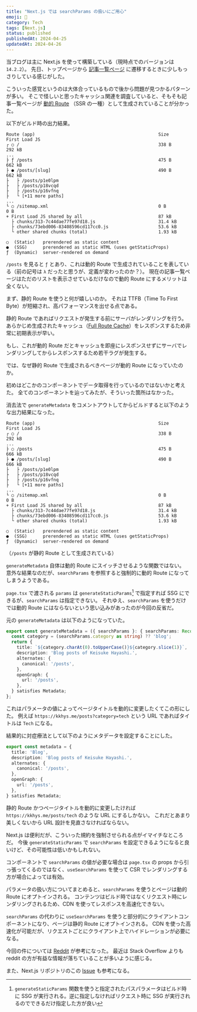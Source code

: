 ```yaml
---
title: "Next.js では searchParams の扱いにご用心"
emoji: 🔼
category: Tech
tags: [Next.js]
status: published
publishedAt: 2024-04-25
updatedAt: 2024-04-26
---
```


当ブログは主に Next.js を使って構築している（現時点でのバージョンは `14.2.2`）。
先日、トップページから [記事一覧ページ](/posts) に遷移するときに少しもっさりしている感じがした。

こういった感覚というのは大体合っているもので後から問題が見つかるパターンが多い。
そこで怪しいと思ったキャッシュ関連を調査していると、そもそも記事一覧ページが [動的 Route](https://nextjs.org/docs/app/building-your-application/routing/dynamic-routes) （SSR の一種）として生成されていることが分かった。

以下がビルド時の出力結果。

```text
Route (app)                                               Size     First Load JS
┌ ○ /                                                     338 B           292 kB
...
├ ƒ /posts                                                475 B           662 kB
├ ● /posts/[slug]                                         490 B           662 kB
├   ├ /posts/p1e0lpm
├   ├ /posts/p18vcqd
├   ├ /posts/p16vfnq
├   └ [+11 more paths]
...
└ ○ /sitemap.xml                                          0 B                0 B
+ First Load JS shared by all                             87 kB
  ├ chunks/313-7c44dae77fe97d18.js                        31.4 kB
  ├ chunks/73ebd006-83408596cd117cc0.js                   53.6 kB
  └ other shared chunks (total)                           1.93 kB

○  (Static)   prerendered as static content
●  (SSG)      prerendered as static HTML (uses getStaticProps)
ƒ  (Dynamic)  server-rendered on demand
```

`/posts` を見ると `ƒ` とあり、これは動的 Route で生成されていることを表している（前の記号は `λ` だったと思うが、定義が変わったのか？）。
現在の記事一覧ページはただのリストを表示させているだけなので動的 Route にするメリットは全くない。

まず、静的 Route を使うと何が嬉しいのか。
それは TTFB（Time To First Byte）が短縮され、高パフォーマンスを出せる点である。

静的 Route であればリクエストが発生する前にサーバがレンダリングを行う。
あらかじめ生成されたキャッシュ（[Full Route Cache](https://nextjs.org/docs/app/building-your-application/caching#full-route-cache)）をレスポンスするため非常に初期表示が早い。

もし、これが動的 Route だとキャッシュを即座にレスポンスせずにサーバでレンダリングしてからレスポンスするため若干ラグが発生する。

では、なぜ静的 Route で生成されるべきページが動的 Route になっていたのか。

初めはどこかのコンポーネントでデータ取得を行っているのではないかと考えた。
全てのコンポーネントを辿ってみたが、そういった箇所はなかった。

消去法で `generateMetadata` をコメントアウトしてからビルドすると以下のような出力結果になった。

```text
Route (app)                                               Size     First Load JS
┌ ○ /                                                     338 B           292 kB
...
├ ○ /posts                                                475 B           666 kB
├ ● /posts/[slug]                                         490 B           666 kB
├   ├ /posts/p1e0lpm
├   ├ /posts/p18vcqd
├   ├ /posts/p16vfnq
├   └ [+11 more paths]
...
└ ○ /sitemap.xml                                          0 B                0 B
+ First Load JS shared by all                             87 kB
  ├ chunks/313-7c44dae77fe97d18.js                        31.4 kB
  ├ chunks/73ebd006-83408596cd117cc0.js                   53.6 kB
  └ other shared chunks (total)                           1.93 kB

○  (Static)   prerendered as static content
●  (SSG)      prerendered as static HTML (uses getStaticProps)
ƒ  (Dynamic)  server-rendered on demand
```

（`/posts` が静的 Route として生成されている）

`generateMetadata` 自体は動的 Route にスイッチさせるような関数ではない。
意外な結果なのだが、`searchParams` を参照すると強制的に動的 Route になってしまうようである。

`page.tsx` で渡される `params` は `generateStaticParams`[^1] で指定すれば SSG にできるが、`searchParams` は指定できない。
それゆえ、`searchParams` を使うだけでは動的 Route にはならないという思い込みがあったのが今回の反省だ。

[^1]: `generateStaticParams` 関数を使うと指定されたパスパラメータはビルド時に SSG が実行される。逆に指定しなければリクエスト時に SSG が実行されるのでできるだけ指定した方が良い

元の `generateMetadata` は以下のようになっていた。

```ts title="page.tsx" showLineNumbers
export const generateMetadata = ({ searchParams }: { searchParams: Record<string, string | string[] | undefined> }) => {
  const category = (searchParams.category as string) ?? 'blog';
  return {
    title: `${category.charAt(0).toUpperCase()}${category.slice(1)}`,
    description: 'Blog posts of Keisuke Hayashi.',
    alternates: {
      canonical: '/posts',
    },
    openGraph: {
      url: '/posts',
    },
  } satisfies Metadata;
};
```

これはパラメータの値によってページタイトルを動的に変更したくてこの形にした。
例えば `https://kkhys.me/posts?category=tech` という URL であればタイトルは `Tech` になる。

結果的に対症療法として以下のようにメタデータを設定することにした。

```ts title="page.tsx" showLineNumbers
export const metadata = {
  title: 'Blog',
  description: 'Blog posts of Keisuke Hayashi.',
  alternates: {
    canonical: '/posts',
  },
  openGraph: {
    url: '/posts',
  },
} satisfies Metadata;
```

静的 Route かつページタイトルを動的に変更したければ `https://kkhys.me/posts/tech` のような URL にするしかない。
これだとあまり美しくないから URL 設計を見直さなければならない。

Next.js は便利だが、こういった規約を強制させられる点がイマイチなところだ。
今後 `generateStaticParams` で `searchParams` を設定できるようになると良いけど、その可能性は低いかもしれない。

コンポーネントで `searchParams` の値が必要な場合は `page.tsx` の props から引っ張ってくるのではなく、`useSearchParams` を使って CSR でレンダリングする方が場合によっては有効。

パラメータの扱い方についてまとめると、`searchParams` を使うとページは動的 Route にオプトインされる。
コンテンツはビルド時ではなくリクエスト時にレンダリングされるため、CDN を使ってレスポンスを高速化できない。

`searchParams` の代わりに `useSearchParams` を使うと部分的にクライアントコンポーネントになり、ページは静的 Route にオプトインされる。
CDN を使った高速化が可能だが、リクエストごとにクライアント上でハイドレーションが必要になる。

今回の件については [Reddit](https://www.reddit.com/r/nextjs/comments/15dnnv4/nextjs_13_static_searchparams) が参考になった。
最近は Stack Overflow よりも reddit の方が有益な情報が落ちていることが多いように感じる。

また、Next.js リポジトリのこの [Issue](https://github.com/vercel/next.js/issues/49735) も参考になる。
